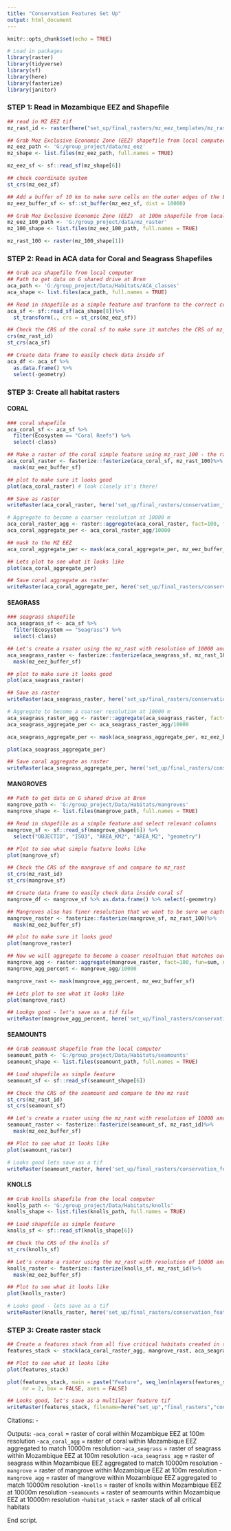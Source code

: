 ```yaml
---
title: "Conservation Features Set Up"
output: html_document
---
```


```r
knitr::opts_chunk$set(echo = TRUE)

# Load in packages
library(raster)
library(tidyverse)
library(sf)
library(here)
library(fasterize)
library(janitor)
```

### **STEP 1: Read in Mozambique EEZ and Shapefile**
```r
## read in MZ EEZ tif
mz_rast_id <- raster(here("set_up/final_rasters/mz_eez_templates/mz_rast_id.tif"))

## Grab Moz Exclusive Economic Zone (EEZ) shapefile from local computer
mz_eez_path <- 'G:/group_project/data/mz_eez'
mz_shape <- list.files(mz_eez_path, full.names = TRUE) 

mz_eez_sf <- sf::read_sf(mz_shape[6])

## check coordinate system
st_crs(mz_eez_sf)

## Add a buffer of 10 km to make sure cells on the outer edges of the EEZ are included
mz_eez_buffer_sf <- sf::st_buffer(mz_eez_sf, dist = 10000)

## Grab Moz Exclusive Economic Zone (EEZ)  at 100m shapefile from local computer
mz_eez_100_path <- 'G:/group_project/data/mz_raster'
mz_100_shape <- list.files(mz_eez_100_path, full.names = TRUE) 

mz_rast_100 <- raster(mz_100_shape[1])

```

### **STEP 2: Read in ACA data for Coral and Seagrass Shapefiles**
```r
## Grab aca shapefile from local computer
## Path to get data on G shared drive at Bren
aca_path <- 'G:/group_project/Data/Habitats/ACA_classes'
aca_shape <- list.files(aca_path, full.names = TRUE) 

## Read in shapefile as a simple feature and tranform to the correct crs
aca_sf <- sf::read_sf(aca_shape[8])%>% 
  st_transform(., crs = st_crs(mz_eez_sf))

## Check the CRS of the coral sf to make sure it matches the CRS of mz_rast
crs(mz_rast_id)
st_crs(aca_sf)

## Create data frame to easily check data inside sf
aca_df <- aca_sf %>% 
  as.data.frame() %>% 
  select(-geometry) 
```

### **STEP 3: Create all habitat rasters**

#### CORAL
```r
### coral shapefile
aca_coral_sf <- aca_sf %>% 
  filter(Ecosystem == "Coral Reefs") %>% 
  select(-class)

## Make a raster of the coral simple feature using mz_rast_100 - the raster we created at a smaller resolution to set extent and mask to the mz_eez_buffer_sf
aca_coral_raster <- fasterize::fasterize(aca_coral_sf, mz_rast_100)%>%
  mask(mz_eez_buffer_sf)

## plot to make sure it looks good
plot(aca_coral_raster) # look closely it's there!

## Save as raster
writeRaster(aca_coral_raster, here('set_up/final_rasters/conservation_features/coral/aca_coral.tif'), overwrite = TRUE)

# Aggregate to become a coarser resolution at 10000 m
aca_coral_raster_agg <- raster::aggregate(aca_coral_raster, fact=100, fun=sum, na.rm = TRUE)
aca_coral_aggregate_per <- aca_coral_raster_agg/10000

## mask to the MZ EEZ
aca_coral_aggregate_per <- mask(aca_coral_aggregate_per, mz_eez_buffer_sf)

## Lets plot to see what it looks like
plot(aca_coral_aggregate_per)

## Save coral aggregate as raster
writeRaster(aca_coral_aggregate_per, here('set_up/final_rasters/conservation_features/coral/aca_coral_agg.tif'), overwrite = TRUE)
```


#### SEAGRASS
```r
### seagrass shapefile
aca_seagrass_sf <- aca_sf %>% 
  filter(Ecosystem == "Seagrass") %>% 
  select(-class)

## Let's create a rsater using the mz_rast with resolution of 10000 and mask to the MZ EEZ
aca_seagrass_raster <- fasterize::fasterize(aca_seagrass_sf, mz_rast_100) %>% 
  mask(mz_eez_buffer_sf)

## plot to make sure it looks good
plot(aca_seagrass_raster)

## Save as raster
writeRaster(aca_seagrass_raster, here('set_up/final_rasters/conservation_features/seagrass/aca_seagrass.tif'), overwrite = TRUE)

# Aggregate to become a coarser resolution at 10000 m
aca_seagrass_raster_agg <- raster::aggregate(aca_seagrass_raster, fact=100, fun=sum, na.rm = TRUE)
aca_seagrass_aggregate_per <- aca_seagrass_raster_agg/10000

aca_seagrass_aggregate_per <- mask(aca_seagrass_aggregate_per, mz_eez_buffer_sf)

plot(aca_seagrass_aggregate_per)

## Save coral aggregate as raster
writeRaster(aca_seagrass_aggregate_per, here('set_up/final_rasters/conservation_features/seagrass/aca_seagrass_agg.tif'), overwrite = TRUE)
```


#### MANGROVES
```r
## Path to get data on G shared drive at Bren
mangrove_path <- 'G:/group_project/Data/Habitats/mangroves'
mangrove_shape <- list.files(mangrove_path, full.names = TRUE)

## Read in shapefile as a simple feature and select relevant columns
mangrove_sf <- sf::read_sf(mangrove_shape[6]) %>%
  select("OBJECTID", "ISO3", "AREA_KM2", "AREA_M2", "geometry")

## Plot to see what simple feature looks like
plot(mangrove_sf)

## Check the CRS of the mangrove sf and compare to mz_rast
st_crs(mz_rast_id)
st_crs(mangrove_sf)

## Create data frame to easily check data inside coral sf
mangrove_df <- mangrove_sf %>% as.data.frame() %>% select(-geometry)

## Mangroves also has finer resolution that we want to be sure we capture so lets make a raster of the mangove simple feature using mz_rast_100 - the raster we created at a smaller resolution to set extent and mask to the mz_eez
mangrove_raster <- fasterize::fasterize(mangrove_sf, mz_rast_100)%>%
  mask(mz_eez_buffer_sf)

## plot to make sure it looks good
plot(mangrove_raster)

## Now we will aggregate to become a coaser resoltuion that matches our other rasters at 10000 m
mangrove_agg <- raster::aggregate(mangrove_raster, fact=100, fun=sum, na.rm=TRUE)
mangrove_agg_percent <- mangrove_agg/10000

mangrove_rast <- mask(mangrove_agg_percent, mz_eez_buffer_sf)

## Lets plot to see what it looks like
plot(mangrove_rast)

## Lookgs good - let's save as a tif file
writeRaster(mangrove_agg_percent, here('set_up/final_rasters/conservation_features/mangrove/mangrove.tif'), overwrite = TRUE)

```

#### SEAMOUNTS
```r
## Grab seamount shapefile from the local computer
seamount_path <- 'G:/group_project/Data/Habitats/seamounts'
seamount_shape <- list.files(seamount_path, full.names = TRUE)

## Load shapefile as simple feature
seamount_sf <- sf::read_sf(seamount_shape[6]) 

## Check the CRS of the seamount and compare to the mz rast
st_crs(mz_rast_id)
st_crs(seamount_sf)

## Let's create a rsater using the mz_rast with resolution of 10000 and mask tot the MZ EEZ
seamount_raster <- fasterize::fasterize(seamount_sf, mz_rast_id)%>%
  mask(mz_eez_buffer_sf)

## Plot to see what it looks like
plot(seamount_raster)

# Looks good lets save as a tif
writeRaster(seamount_raster, here('set_up/final_rasters/conservation_features/seamounts/seamount.tif'), overwrite = TRUE)
```

#### KNOLLS
```r
## Grab knolls shapefile from the local computer
knolls_path <- 'G:/group_project/Data/Habitats/knolls'
knolls_shape <- list.files(knolls_path, full.names = TRUE)

## Load shapefile as simple feature
knolls_sf <- sf::read_sf(knolls_shape[6]) 

## Check the CRS of the knolls sf
st_crs(knolls_sf)

## Let's create a rsater using the mz_rast with resolution of 10000 and mask tot the MZ EEZ
knolls_raster <- fasterize::fasterize(knolls_sf, mz_rast_id)%>%
  mask(mz_eez_buffer_sf)

## Plot to see what it looks like
plot(knolls_raster)

# Looks good - lets save as a tif
writeRaster(knolls_raster, here('set_up/final_rasters/conservation_features/knolls/knolls.tif'), overwrite = TRUE)

```
### **STEP 3: Create raster stack**

```r
## Create a features stack from all five critical habitats created in the previous steps
features_stack <- stack(aca_coral_raster_agg, mangrove_rast, aca_seagrass_raster_agg, seamount_raster, knolls_raster)

## Plot to see what it looks like
plot(features_stack)

plot(features_stack, main = paste("Feature", seq_len(nlayers(features_stack))),
     nr = 2, box = FALSE, axes = FALSE)

## Looks good, let's save as a multilayer feature tif
writeRaster(features_stack, filename=here("set_up","final_rasters","conservation_features", "habitat_stack.tif"), options="INTERLEAVE=BAND", overwrite=TRUE)
```

Citations:
 - 
 
Outputs:
 -`aca_coral` = raster of coral within Mozambique EEZ at 100m resolution
 -`aca_coral_agg` = raster of coral within Mozambique EEZ aggregated to match 10000m resolution
 -`aca_seagrass` = raster of seagrass within Mozambique EEZ at 100m resolution
 -`aca_seagrass_agg` = raster of seagrass within Mozambique EEZ aggregated to match 10000m resolution
 -`mangrove` = raster of mangrove within Mozambique EEZ at 100m resolution
 -`mangrove_agg` = raster of mangrove within Mozambique EEZ aggregated to match 10000m resolution
 -`knolls` = raster of knolls within Mozambique EEZ at 10000m resolution
 -`seamounts` = raster of seamounts within Mozambique EEZ at 10000m resolution
 -`habitat_stack` = raster stack of all critical habitats

 
End script.







